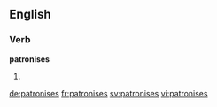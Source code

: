 ==English==

===Verb===
'''patronises'''

# {{en-third-person singular of|patronise}}

[[de:patronises]]
[[fr:patronises]]
[[sv:patronises]]
[[vi:patronises]]